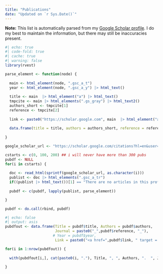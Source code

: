 ```yaml
---
title: "Publications"
date: "Updated on `r Sys.Date()`"
---
```



__Note:__ This list is automatically parsed from my [Google Scholar profile](https://scholar.google.com/citations?user=txzZpf0AAAAJ&hl=en). I do my best to maintain the information, but there may still be inaccuracies present. 


```r
#| echo: true
#| code-fold: true
#| cache: true
#| warning: false
library(rvest)

parse_element <- function(node) {
  
  main <- html_element(node, ".gsc_a_t")
  year <- html_element(node, ".gsc_a_y") |> html_text()
  
  title <- main  |> html_element("a") |> html_text()
  tmpcite <- main |> html_elements(".gs_gray") |> html_text2()
  authors_short <- tmpcite[1]
  reference <- tmpcite[2]
  
  link <- paste0("https://scholar.google.com", main  |> html_element("a") |> html_attr("href"))
  
  data.frame(title = title, authors = authors_short, reference = reference, year = year, link = link)
    
}

google_scholar_url <- "https://scholar.google.com/citations?hl=en&user=txzZpf0AAAAJ&view_op=list_works&sortby=pubdate&pagesize=100&cstart=%s"

cstarts <- c(0, 100, 200) ## i will never have more than 300 pubs
pubdf <- NULL
for(i in cstarts) {
  
  doc <- read_html(sprintf(google_scholar_url, as.character(i)))
  publist <- doc |> html_elements(".gsc_a_tr")
  if((publist |> html_text())[1] == "There are no articles in this profile.") break
  
  pubdf <- c(pubdf, lapply(publist, parse_element))

}

pubdf <- do.call(rbind, pubdf)
```



```r
#| echo: false
#| output: asis
pubdfout <- data.frame(Title = pubdf$title, Authors = pubdf$authors, 
                       Journal = paste0("_",pubdf$reference, "_"), 
                      # Year = pubdf$year, 
                       Link = paste0("<a href=",pubdf$link, " target = '_blank'>Google scholar link</a>"))

for(i in 1:nrow(pubdfout)) {
  
  with(pubdfout[i,], cat(paste0(i, "."), Title, ", ", Authors, ".  ", Journal, ". ", Link, "\n"))
  
}
```




